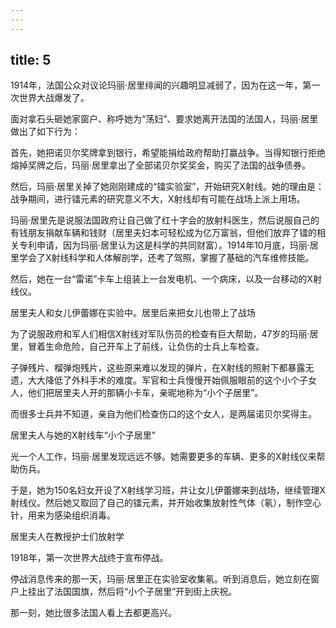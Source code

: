 ```yaml
---
---
---
```

title: 5
---



1914年，法国公众对议论玛丽·居里绯闻的兴趣明显减弱了，因为在这一年，第一次世界大战爆发了。

面对拿石头砸她家窗户、称呼她为“荡妇”、要求她离开法国的法国人，玛丽·居里做出了如下行为：

首先，她把诺贝尔奖牌拿到银行，希望能捐给政府帮助打赢战争。当得知银行拒绝熔掉奖牌之后，玛丽·居里拿出了全部诺贝尔奖奖金，购买了法国的战争债券。

然后，玛丽·居里关掉了她刚刚建成的“镭实验室”，开始研究X射线。她的理由是：战争期间，进行镭元素的研究意义不大，X射线却有可能在战场上派上用场。

玛丽·居里先是说服法国政府让自己做了红十字会的放射科医生，然后说服自己的有钱朋友捐献车辆和钱财（居里夫妇本可轻松成为亿万富翁，但他们放弃了镭的相关专利申请，因为玛丽·居里认为这是科学的共同财富）。1914年10月底，玛丽·居里学会了X射线科学和人体解剖学，还考了驾照，掌握了基础的汽车维修技能。

然后，她在一台“雷诺”卡车上组装上一台发电机、一个病床，以及一台移动的X射线仪。

居里夫人和女儿伊蕾娜在实验中。居里后来把女儿也带上了战场



为了说服政府和军人们相信X射线对军队伤员的检查有巨大帮助，47岁的玛丽·居里，冒着生命危险，自己开车上了前线，让负伤的士兵上车检查。

子弹残片、榴弹炮残片，这些原来难以发现的弹片，在X射线的照射下都暴露无遗，大大降低了外科手术的难度。军官和士兵慢慢开始佩服眼前的这个小个子女人，他们把居里夫人开的那辆小卡车，亲昵地称为“小个子居里”。

而很多士兵并不知道，亲自为他们检查伤口的这个女人，是两届诺贝尔奖得主。

居里夫人与她的X射线车“小个子居里”



光一个人工作，玛丽·居里发现远远不够。她需要更多的车辆、更多的X射线仪来帮助伤兵。

于是，她为150名妇女开设了X射线学习班，并让女儿伊蕾娜来到战场，继续管理X射线仪。然后她又取回了自己的镭元素，并开始收集放射性气体（氡），制作空心针，用来为感染组织消毒。

居里夫人在教授护士们放射学



1918年，第一次世界大战终于宣布停战。

停战消息传来的那一天，玛丽·居里正在实验室收集氡。听到消息后，她立刻在窗户上挂出了法国国旗，然后将“小个子居里”开到街上庆祝。

那一刻，她比很多法国人看上去都更高兴。